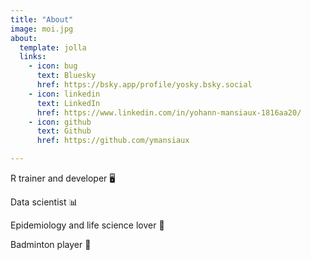 ```yaml
---
title: "About"
image: moi.jpg
about:
  template: jolla
  links:
    - icon: bug
      text: Bluesky
      href: https://bsky.app/profile/yosky.bsky.social
    - icon: linkedin
      text: LinkedIn
      href: https://www.linkedin.com/in/yohann-mansiaux-1816aa20/
    - icon: github
      text: Github
      href: https://github.com/ymansiaux

---
```


R trainer and developer 🖥️

Data scientist 📊

Epidemiology and life science lover 🦠

Badminton player 🏸